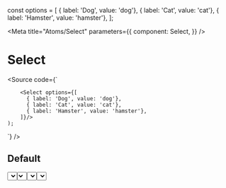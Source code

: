 
const options = [
  { label: 'Dog', value: 'dog'},
  { label: 'Cat', value: 'cat'},
  { label: 'Hamster', value: 'hamster'},
];

<Meta
  title="Atoms/Select"
  parameters={{
    component: Select,
  }}
/>

# Select

<Source code={`
     
        <Select options={[
          { label: 'Dog', value: 'dog'},
          { label: 'Cat', value: 'cat'},
          { label: 'Hamster', value: 'hamster'},
        ]}/>
    );
`} />

<Props of={Select} />

## Default



<Preview withSource="open">
  <Story name="default" >
    <Select options={options}/>
  </Story>
  <Story name="rtl" >
    <Select dir="rtl" options={options}/>
  </Story>
  <Story name="onChange" >
    <Select onChange={(e) => alert(e.target.value)} options={options}/>
  </Story>
  <Story name="onClick" >
    <Select onClick={(e) => alert('clicked')} options={options}/>
  </Story>
</Preview>